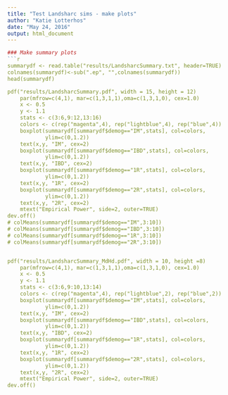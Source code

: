 ```yaml
---
title: "Test Landsharc sims - make plots"
author: "Katie Lotterhos"
date: "May 24, 2016"
output: html_document
---
```


```r

### Make summary plots
```r

summarydf <- read.table("results/LandsharcSummary.txt", header=TRUE)
colnames(summarydf)<-sub(".ep", "",colnames(summarydf))
head(summarydf)

pdf("results/LandsharcSummary.pdf", width = 15, height = 12)
    par(mfrow=c(4,1), mar=c(1,3,1,1),oma=c(1,3,1,0), cex=1.0)
    x <- 0.5
    y <- 1.1
    stats <- c(3:6,9:12,13:16)
    colors <- c(rep("magenta",4), rep("lightblue",4), rep("blue",4))
    boxplot(summarydf[summarydf$demog=="IM",stats], col=colors,
            ylim=c(0,1.2))
    text(x,y, "IM", cex=2)
    boxplot(summarydf[summarydf$demog=="IBD",stats], col=colors,
            ylim=c(0,1.2))
    text(x,y, "IBD", cex=2)
    boxplot(summarydf[summarydf$demog=="1R",stats], col=colors,
            ylim=c(0,1.2))
    text(x,y, "1R", cex=2)
    boxplot(summarydf[summarydf$demog=="2R",stats], col=colors,
            ylim=c(0,1.2))
    text(x,y, "2R", cex=2)
    mtext("Empirical Power", side=2, outer=TRUE)
dev.off()
# colMeans(summarydf[summarydf$demog=="IM",3:10])
# colMeans(summarydf[summarydf$demog=="IBD",3:10])
# colMeans(summarydf[summarydf$demog=="1R",3:10])
# colMeans(summarydf[summarydf$demog=="2R",3:10])


pdf("results/LandsharcSummary_MdHd.pdf", width = 10, height =8)
    par(mfrow=c(4,1), mar=c(1,3,1,1),oma=c(1,3,1,0), cex=1.0)
    x <- 0.5
    y <- 1.1
    stats <- c(3:6,9:10,13:14)
    colors <- c(rep("magenta",4), rep("lightblue",2), rep("blue",2))
    boxplot(summarydf[summarydf$demog=="IM",stats], col=colors,
            ylim=c(0,1.2))
    text(x,y, "IM", cex=2)
    boxplot(summarydf[summarydf$demog=="IBD",stats], col=colors,
            ylim=c(0,1.2))
    text(x,y, "IBD", cex=2)
    boxplot(summarydf[summarydf$demog=="1R",stats], col=colors,
            ylim=c(0,1.2))
    text(x,y, "1R", cex=2)
    boxplot(summarydf[summarydf$demog=="2R",stats], col=colors,
            ylim=c(0,1.2))
    text(x,y, "2R", cex=2)
    mtext("Empirical Power", side=2, outer=TRUE)
dev.off()
```
